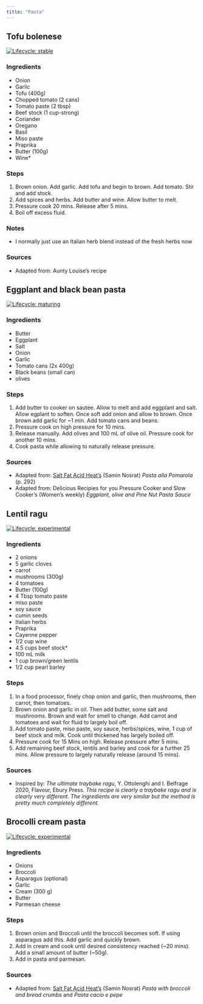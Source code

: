 ```yaml
---
title: "Pasta"
---
```


## Tofu bolenese

[![Lifecycle: stable](https://img.shields.io/badge/lifecycle-stable-green.svg)](https://www.tidyverse.org/lifecycle/#stable)

### Ingredients 
- Onion
- Garlic
- Tofu (400g)
- Chopped tomato (2 cans)
- Tomato paste (2 tbsp)
- Beef stock (1 cup-strong)
- Coriander
- Oregano
- Basil
- Miso paste
- Praprika
- Butter (100g)
- Wine*

### Steps
1. Brown onion. Add garlic. Add tofu and begin to brown. Add tomato. Stir and add stock.
1. Add spices and herbs. Add butter and wine. Allow butter to melt.
1. Pressure cook 20 mins. Release after 5 mins.
1. Boil off excess fluid.

### Notes
- I normally just use an Italian herb blend instead of the fresh herbs now

### Sources
- Adapted from: Aunty Louise's recipe

## Eggplant and black bean pasta

[![Lifecycle: maturing](https://img.shields.io/badge/lifecycle-maturing-orange.svg)](https://www.tidyverse.org/lifecycle/#maturing)

### Ingredients

- Butter
- Eggplant
- Salt
- Onion
- Garlic
- Tomato cans (2x 400g)
- Black beans (small can)
- olives

### Steps

1. Add butter to cooker on sautee. Allow to melt and add eggplant and salt. Allow egplant to soften. Once soft add onion and allow to brown. Once brown add garlic for ~1 min. Add tomato cans and beans.
1. Pressure cook on high pressure for 10 mins.
1. Release manually. Add olives and 100 mL of olive oil. Pressure cook for another 10 mins.
1. Cook pasta while allowing to naturally release pressure.

### Sources
- Adapted from: [Salt Fat Acid Heat's](https://www.saltfatacidheat.com) (Samin Nosrat) *Pasta alla Pomarola* (p. 292)
- Adapted from: Delicious Recipies for you Pressure Cooker and Slow Cooker's (Women's weekly) *Eggplant, olive and Pine Nut Pasta Sauce*

## Lentil ragu
[![Lifecycle: experimental](https://img.shields.io/badge/lifecycle-experimental-orange.svg)](https://www.tidyverse.org/lifecycle/#experimental)

### Ingredients

- 2 onions
- 5 garlic cloves
- carrot
- mushrooms (300g)
- 4 tomatoes
- Butter (100g)
- 4 Tbsp tomato paste
- miso paste
- soy sauce
- cumin seeds
- Italian herbs
- Praprika
- Cayenne pepper
- 1/2 cup wine
- 4.5 cups beef stock*
- 100 mL milk
- 1 cup brown/green lentils
- 1/2 cup pearl barley

### Steps

1. In a food processor, finely chop onion and garlic, then mushrooms, then carrot, then tomatoes.
1. Brown onion and garlic in oil. Then add butter, some salt and mushrooms. Brown and wait for smell to change. Add carrot and tomatoes and wait for fluid to largely boil off.
1. Add tomato paste, miso paste, soy sauce, herbs/spices, wine, 1 cup of beef stock and milk. Cook until thickened has largely boiled off.
1. Pressure cook for 15 Mins on high.  Release pressure after 5 mins.
1. Add remaining beef stock, lentils and barley and cook for a further 25 mins. Allow pressure to largely naturally release (around 15 mins).


### Sources
- Inspired by: *The ultimate traybake ragu*, Y. Ottolenghi and I. Belfrage 2020, Flavour, Ebury Press. *This recipe is clearly a traybake ragu and is clearly very different. The ingredients are very similar but the method is pretty much completely different.*


## Brocolli cream pasta
[![Lifecycle: experimental](https://img.shields.io/badge/lifecycle-experimental-orange.svg)](https://www.tidyverse.org/lifecycle/#experimental)

### Ingredients

- Onions
- Broccoli
- Asparagus (optional)
- Garlic
- Cream (300 g)
- Butter
- Parmesan cheese


### Steps

1. Brown onion and Broccoli until the broccoli becomes soft. If using asparagus add this.  Add garlic and quickly brown.
1. Add in cream and cook until desired consistency reached (~20 mins). Add a small amount of butter (~50g).
1. Add in pasta and parmesan.

### Sources
- Adapted from: [Salt Fat Acid Heat's](https://www.saltfatacidheat.com) (Samin Nosrat) *Pasta with broccoli and bread crumbs* and *Pasta cacio e pepe*
